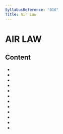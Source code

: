 ```yaml
---
SyllabusReference: "010"
Title: Air Law
---
```


# AIR LAW

## Content

- <Link href="010.01" />
- <Link href="010.02" />
- <Link href="010.04" />
- <Link href="010.05" />
- <Link href="010.06" />
- <Link href="010.07" />
- <Link href="010.08" />
- <Link href="010.09" />
- <Link href="010.10" />
- <Link href="010.11" />
- <Link href="010.12" />
- <Link href="010.13" />
